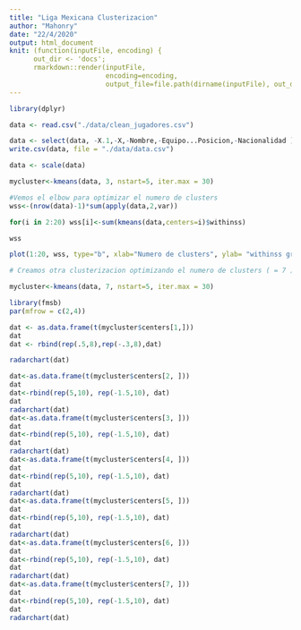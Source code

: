 ```yaml
---
title: "Liga Mexicana Clusterizacion"
author: "Mahonry"
date: "22/4/2020"
output: html_document
knit: (function(inputFile, encoding) { 
      out_dir <- 'docs';
      rmarkdown::render(inputFile,
                        encoding=encoding, 
                        output_file=file.path(dirname(inputFile), out_dir, 'index.html')) })
---
```

```r
library(dplyr)

data <- read.csv("./data/clean_jugadores.csv")

data <- select(data, -X.1,-X,-Nombre,-Equipo...Posicion,-Nacionalidad )
write.csv(data, file = "./data/data.csv")

data <- scale(data)

mycluster<-kmeans(data, 3, nstart=5, iter.max = 30)

#Vemos el elbow para optimizar el numero de clusters
wss<-(nrow(data)-1)*sum(apply(data,2,var))

for(i in 2:20) wss[i]<-sum(kmeans(data,centers=i)$withinss)

wss

plot(1:20, wss, type="b", xlab="Numero de clusters", ylab= "withinss groups") 

# Creamos otra clusterizacion optimizando el numero de clusters ( = 7 )

mycluster<-kmeans(data, 7, nstart=5, iter.max = 30)

library(fmsb)
par(mfrow = c(2,4))

dat <- as.data.frame(t(mycluster$centers[1,]))
dat 
dat <- rbind(rep(.5,8),rep(-.3,8),dat)

radarchart(dat)

dat<-as.data.frame(t(mycluster$centers[2, ]))
dat
dat<-rbind(rep(5,10), rep(-1.5,10), dat)
dat
radarchart(dat)
dat<-as.data.frame(t(mycluster$centers[3, ]))
dat
dat<-rbind(rep(5,10), rep(-1.5,10), dat)
dat
radarchart(dat)
dat<-as.data.frame(t(mycluster$centers[4, ]))
dat
dat<-rbind(rep(5,10), rep(-1.5,10), dat)
dat
radarchart(dat)
dat<-as.data.frame(t(mycluster$centers[5, ]))
dat
dat<-rbind(rep(5,10), rep(-1.5,10), dat)
dat
radarchart(dat)
dat<-as.data.frame(t(mycluster$centers[6, ]))
dat
dat<-rbind(rep(5,10), rep(-1.5,10), dat)
dat
radarchart(dat)
dat<-as.data.frame(t(mycluster$centers[7, ]))
dat
dat<-rbind(rep(5,10), rep(-1.5,10), dat)
dat
radarchart(dat)

```





